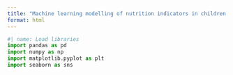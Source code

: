 ```yaml
---
title: "Machine learning modelling of nutrition indicators in children under five years in Ghana- Python version"
format: html
---
```


```python
#| name: Load libraries
import pandas as pd
import numpy as np
import matplotlib.pyplot as plt
import seaborn as sns
```

```python

```


